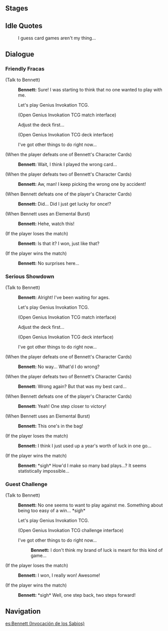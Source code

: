 {{Genius Invokation TCG Character Stages Intro}}

==Stages==
{{Genius Invokation TCG Stages/Detailed|Bennett}}

==Idle Quotes==
{{Dialogue start}}
:{{DIcon|Idle}} I guess card games aren't my thing...
{{Dialogue end}}

==Dialogue==
===Friendly Fracas===
{{Dialogue start}}
;(Talk to Bennett)
:{{A|vo card bennett invite easy 01.ogg}} '''Bennett:''' Sure! I was starting to think that no one wanted to play with me.
:{{DIcon}} Let's play Genius Invokation TCG.
:;(Open Genius Invokation TCG match interface)
:{{DIcon}} Adjust the deck first...
:;(Open Genius Invokation TCG deck interface)
:{{DIcon}} I've got other things to do right now...

;(When the player defeats one of Bennett's Character Cards)
:{{A|vo card bennett ingame easy 02.ogg}} '''Bennett:''' Wait, I think I played the wrong card...

;(When the player defeats two of Bennett's Character Cards)
:{{A|vo card bennett ingame easy 03.ogg}} '''Bennett:''' Aw, man! I keep picking the wrong one by accident!

;(When Bennett defeats one of the player's Character Cards)
:{{A|vo card bennett ingame easy 01.ogg}} '''Bennett:''' Did... Did I just get lucky for once!?

;(When Bennett uses an Elemental Burst)
:{{A|vo card bennett ingame easy 04.ogg}} '''Bennett:''' Hehe, watch this!

;(If the player loses the match)
:{{A|vo card bennett invite easy 02.ogg}} '''Bennett:''' Is that it? I won, just like that?

;(If the player wins the match)
:{{A|vo card bennett invite easy 03.ogg}} '''Bennett:''' No surprises here...
{{Dialogue end}}

===Serious Showdown===
{{Dialogue start}}
;(Talk to Bennett)
:{{A|vo card bennett invite hard 01.ogg}} '''Bennett:''' Alright! I've been waiting for ages.
:{{DIcon}} Let's play Genius Invokation TCG.
:;(Open Genius Invokation TCG match interface)
:{{DIcon}} Adjust the deck first...
:;(Open Genius Invokation TCG deck interface)
:{{DIcon}} I've got other things to do right now...

;(When the player defeats one of Bennett's Character Cards)
:{{A|vo card bennett ingame hard 02.ogg}} '''Bennett:''' No way... What'd I do wrong?

;(When the player defeats two of Bennett's Character Cards)
:{{A|vo card bennett ingame hard 03.ogg}} '''Bennett:''' Wrong again? But that was my best card...

;(When Bennett defeats one of the player's Character Cards)
:{{A|vo card bennett ingame hard 01.ogg}} '''Bennett:''' Yeah! One step closer to victory!

;(When Bennett uses an Elemental Burst)
:{{A|vo card bennett ingame hard 04.ogg}} '''Bennett:''' This one's in the bag!

;(If the player loses the match)
:{{A|vo card bennett invite hard 02.ogg}} '''Bennett:''' I think I just used up a year's worth of luck in one go...

;(If the player wins the match)
:{{A|vo card bennett invite hard 03.ogg}} '''Bennett:''' *sigh* How'd I make so many bad plays...? It seems statistically impossible...
{{Dialogue end}}

===Guest Challenge===
{{Dialogue start}}
;(Talk to Bennett)
:{{A|vo card bennett freetalk 01.ogg}} '''Bennett:''' No one seems to want to play against me. Something about being too easy of a win... *sigh*
:{{DIcon}} Let's play Genius Invokation TCG.
:;(Open Genius Invokation TCG challenge interface)
:{{DIcon}} I've got other things to do right now...
::{{A|vo card bennett leave 01.ogg}} '''Bennett:''' I don't think my brand of luck is meant for this kind of game...

;(If the player loses the match)
:{{A|vo card bennett endofgame win 01.ogg}} '''Bennett:''' I won, I really won! Awesome!

;(If the player wins the match)
:{{A|vo card bennett endofgame fail 01.ogg}} '''Bennett:''' *sigh* Well, one step back, two steps forward!
{{Dialogue end}}

==Navigation==
{{Genius Invokation TCG Stages Navbox}}

[[es:Bennett (Invocación de los Sabios)]]